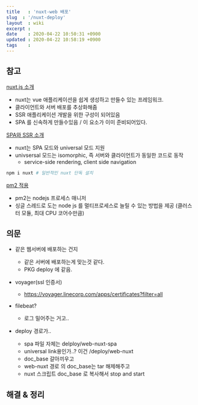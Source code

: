 ```yaml
---
title   : 'nuxt-web 배포'
slug  : '/nuxt-deploy'
layout  : wiki 
excerpt : 
date    : 2020-04-22 10:50:31 +0900
updated : 2020-04-22 10:58:19 +0900
tags    : 
---
```



## 참고
[nuxt.js 소개](https://kdydesign.github.io/2019/04/10/nuxtjs-tutorial/)
- nuxt는 vue 애플리케이션을 쉽게 생성하고 만들수 있는 프레임워크.
- 클라이언트와 서버 배포를 추상화해줌
- SSR 애플리케이션 개발을 위한 구성이 되어있음
- SPA 를 신속하게 만들수있음 / 이 요소가 이미 준비되어있다.


[SPA와 SSR 소개](https://medium.com/aha-official/%EC%95%84%ED%95%98-%ED%94%84%EB%A1%A0%ED%8A%B8-%EA%B0%9C%EB%B0%9C%EA%B8%B0-1-spa%EC%99%80-ssr%EC%9D%98-%EC%9E%A5%EB%8B%A8%EC%A0%90-%EA%B7%B8%EB%A6%AC%EA%B3%A0-nuxt-js-cafdc3ac2053)

- nuxt는 SPA 모드와 universal 모드 지원 
- univsersal 모드는 isomorphic, 즉 서버와 클라이언트가 동일한 코드로 동작 
  - service-side rendering, client side navigation 


```bash 
npm i nuxt # 일반적인 nuxt 단독 설치 
```

[pm2 적용](https://engineering.linecorp.com/ko/blog/pm2-nodejs/)

- pm2는 nodejs 프로세스 매니저 
- 싱글 스레드로 도는 node js 를 멀티프로세스로 늘릴 수 있는 방법을 제공 (클러스터 모듈, 최대 CPU 코어수만큼)


## 의문
- 같은 웹서버에 배포하는 건지 
   - 같은 서버에 배포하는게 맞는것 같다.
   - PKG deploy 에 같음. 
    

- voyager(ssl 인증서)
  - https://voyager.linecorp.com/apps/certificates?filter=all
- filebeat? 
   - 로그 밀어주는 거고.. 

- deploy 경로가..
    - spa 파일 자체는 delploy/web-nuxt-spa
    - universal link용인가..? 이건 /deploy/web-nuxt
    - doc_base 갈아끼우고
    - web-nuxt 경로 의 doc_base는 tar 해제해주고
    - nuxt 스크립트 doc_base 로 복사해서 stop and start
 
## 해결  & 정리


